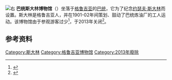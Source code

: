 [[File:Batumi_Stalin_Museum.jpg|右]]
'''巴统斯大林博物馆'''（{{lang-en|Batumi Stalin Museum}}）坐落于[[格鲁吉亚|格鲁吉亚]]的[[巴统|巴统]]，它为了纪念[[约瑟夫·维萨里奥诺维奇·斯大林|约瑟夫·斯大林]]而设置。斯大林是格鲁吉亚人，并在1901-02年间策划、鼓动了巴统炼油厂的工人运动。该博物馆由于参观游客过少<ref>{{cite book|author=Simon Sebag Montefiore|title=Young Stalin|publisher=Knopf|year=2007|isbn=1400044650|pages=[https://archive.org/details/youngstalin00seba/page/77 77–79]|first=|location=}}</ref>，于2013年关闭<ref>{{cite news|url=http://www.georgianews.ge/society/24019-stalin-museum-was-abolished-in-batumi.html|title=Stalin Museum was abolished in Batumi|date=July 10, 2013|accessdate=October 16, 2014|publisher=Georgian News TV|archive-date=2014-10-21|archive-url=https://web.archive.org/web/20141021011548/http://www.georgianews.ge/society/24019-stalin-museum-was-abolished-in-batumi.html|dead-url=no}}</ref>。

== 参考资料 ==
{{Reflist}}

{{commonscat}}
{{coord|display=title}}
{{约瑟夫·斯大林}}
[[Category:斯大林|Category:斯大林]]
[[Category:格鲁吉亚博物馆|Category:格鲁吉亚博物馆]]
[[Category:2013年廢除|Category:2013年廢除]]
{{museum-stub}}